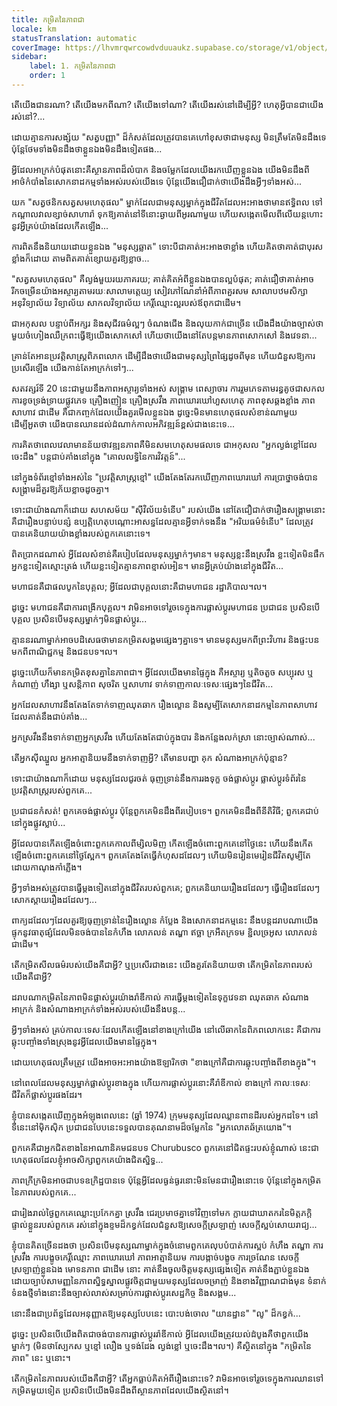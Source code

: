```yaml
---
title: កម្រិតនៃភាពជា
locale: km
statusTranslation: automatic
coverImage: https://lhvmrqwrcowdvduuaukz.supabase.co/storage/v1/object/public/strapi-uploads/small_cover-tratado-de-psicologia-revolucionaria.webp-5e15e1cec4e0ebebcde5d7fc7565d8fd.webp
sidebar:
    label: 1. កម្រិតនៃភាពជា
    order: 1
---
```

តើយើងជានរណា? តើយើងមកពីណា? តើយើងទៅណា? តើយើងរស់នៅដើម្បីអ្វី? ហេតុអ្វីបានជាយើងរស់នៅ?...

ដោយគ្មានការសង្ស័យ "សត្វបញ្ញា" ដ៏កំសត់ដែលត្រូវបានគេហៅខុសថាជាមនុស្ស មិនត្រឹមតែមិនដឹងទេ ប៉ុន្តែថែមទាំងមិនដឹងថាខ្លួនឯងមិនដឹងទៀតផង...

អ្វីដែលអាក្រក់បំផុតនោះគឺស្ថានភាពដ៏លំបាក និងចម្លែកដែលយើងរកឃើញខ្លួនឯង យើងមិនដឹងពីអាថ៌កំបាំងនៃសោកនាដកម្មទាំងអស់របស់យើងទេ ប៉ុន្តែយើងជឿជាក់ថាយើងដឹងអ្វីៗទាំងអស់...

យក "សត្វថនិកសត្វសមហេតុផល" ម្នាក់ដែលជាមនុស្សម្នាក់ក្នុងជីវិតដែលអះអាងថាមានឥទ្ធិពល ទៅកណ្តាលវាលខ្សាច់សាហារ៉ា ទុកឱ្យគាត់នៅទីនោះឆ្ងាយពីអូរណាមួយ ហើយសង្កេតមើលពីលើយន្តហោះនូវអ្វីគ្រប់យ៉ាងដែលកើតឡើង...

ការពិតនឹងនិយាយដោយខ្លួនឯង "មនុស្សឆ្លាត" ទោះបីជាគាត់អះអាងថាខ្លាំង ហើយគិតថាគាត់ជាបុរសខ្លាំងក៏ដោយ តាមពិតគាត់ខ្សោយគួរឱ្យខ្លាច...

"សត្វសមហេតុផល" គឺល្ងង់មួយរយភាគរយ; គាត់គិតអំពីខ្លួនឯងបានល្អបំផុត; គាត់ជឿថាគាត់អាចរីកចម្រើនយ៉ាងអស្ចារ្យតាមរយៈសាលាមត្តេយ្យ សៀវភៅណែនាំអំពីភាពគួរសម សាលាបឋមសិក្សា អនុវិទ្យាល័យ វិទ្យាល័យ សាកលវិទ្យាល័យ កេរ្តិ៍ឈ្មោះល្អរបស់ឪពុកជាដើម។

ជាអកុសល បន្ទាប់ពីអក្សរ និងសុជីវធម៌ល្អៗ ចំណងជើង និងលុយកាក់ជាច្រើន យើងដឹងយ៉ាងច្បាស់ថាមួយចំហៀងឈឺក្រពះធ្វើឱ្យយើងសោកសៅ ហើយថាយើងនៅតែបន្តមានភាពសោកសៅ និងវេទនា...

គ្រាន់តែអានប្រវត្តិសាស្ត្រពិភពលោក ដើម្បីដឹងថាយើងជាមនុស្សព្រៃផ្សៃដូចពីមុន ហើយជំនួសឱ្យការប្រសើរឡើង យើងកាន់តែអាក្រក់ទៅៗ...

សតវត្សរ៍ទី 20 នេះជាមួយនឹងភាពអស្ចារ្យទាំងអស់ សង្គ្រាម ពេស្យាចារ ការរួមភេទតាមរន្ធគូថជាសកល ការខូចទ្រង់ទ្រាយផ្លូវភេទ គ្រឿងញៀន គ្រឿងស្រវឹង ភាពឃោរឃៅហួសហេតុ ភាពខុសឆ្គងខ្លាំង ភាពសាហាវ ជាដើម គឺជាកញ្ចក់ដែលយើងគួរមើលខ្លួនឯង ដូច្នេះមិនមានហេតុផលសំខាន់ណាមួយដើម្បីអួតថា យើងបានឈានដល់ដំណាក់កាលអភិវឌ្ឍន៍ខ្ពស់ជាងនេះទេ...

ការគិតថាពេលវេលាមានន័យថាវឌ្ឍនភាពគឺមិនសមហេតុសមផលទេ ជាអកុសល "អ្នកល្ងង់ខ្លៅដែលចេះដឹង" បន្តជាប់គាំងនៅក្នុង "គោលលទ្ធិនៃការវិវត្តន៍"...

នៅក្នុងទំព័រខ្មៅទាំងអស់នៃ "ប្រវត្តិសាស្ត្រខ្មៅ" យើងតែងតែរកឃើញភាពឃោរឃៅ ការប្រាថ្នាចង់បាន សង្គ្រាមដ៏គួរឱ្យភ័យខ្លាចដូចគ្នា។

ទោះជាយ៉ាងណាក៏ដោយ សហសម័យ "ស៊ីវិល័យទំនើប" របស់យើង នៅតែជឿជាក់ថារឿងសង្គ្រាមនោះគឺជារឿងបន្ទាប់បន្សំ ឧប្បត្តិហេតុបណ្តោះអាសន្នដែលគ្មានអ្វីទាក់ទងនឹង "អរិយធម៌ទំនើប" ដែលត្រូវបានគេនិយាយយ៉ាងខ្លាំងរបស់ពួកគេនោះទេ។

ពិតប្រាកដណាស់ អ្វីដែលសំខាន់គឺរបៀបដែលមនុស្សម្នាក់ៗមាន។ មនុស្សខ្លះនឹងស្រវឹង ខ្លះទៀតមិនផឹក អ្នកខ្លះទៀតស្មោះត្រង់ ហើយខ្លះទៀតគ្មានភាពខ្មាស់អៀន។ មានអ្វីគ្រប់យ៉ាងនៅក្នុងជីវិត...

មហាជនគឺជាផលបូកនៃបុគ្គល; អ្វីដែលជាបុគ្គលនោះគឺជាមហាជន រដ្ឋាភិបាល។ល។

ដូច្នេះ មហាជនគឺជាការពង្រីកបុគ្គល។ វាមិនអាចទៅរួចទេក្នុងការផ្លាស់ប្តូរមហាជន ប្រជាជន ប្រសិនបើបុគ្គល ប្រសិនបើមនុស្សម្នាក់ៗមិនផ្លាស់ប្តូរ...

គ្មាននរណាម្នាក់អាចបដិសេធថាមានកម្រិតសង្គមផ្សេងៗគ្នាទេ។ មានមនុស្សមកពីព្រះវិហារ និងផ្ទះបន មកពីពាណិជ្ជកម្ម និងជនបទ។ល។

ដូច្នេះហើយក៏មានកម្រិតខុសគ្នានៃភាពជា។ អ្វីដែលយើងមានផ្ទៃក្នុង គឺអស្ចារ្យ ឬតិចតួច សប្បុរស ឬកំណាញ់ ហឹង្សា ឬសន្តិភាព សុចរិត ឬសាហាវ ទាក់ទាញកាលៈទេសៈផ្សេងៗនៃជីវិត...

អ្នកដែលសាហាវនឹងតែងតែទាក់ទាញឈុតឆាក រឿងល្ខោន និងសូម្បីតែសោកនាដកម្មនៃភាពសាហាវដែលគាត់នឹងជាប់គាំង...

អ្នកស្រវឹងនឹងទាក់ទាញអ្នកស្រវឹង ហើយតែងតែជាប់ក្នុងបារ និងកន្លែងលក់ស្រា នោះច្បាស់ណាស់...

តើអ្នកស៊ីឈ្នួល អ្នកអាត្មានិយមនឹងទាក់ទាញអ្វី? តើមានបញ្ហា គុក សំណាងអាក្រក់ប៉ុន្មាន?

ទោះជាយ៉ាងណាក៏ដោយ មនុស្សដែលជូរចត់ ធុញទ្រាន់នឹងការរងទុក្ខ ចង់ផ្លាស់ប្តូរ ផ្លាស់ប្តូរទំព័រនៃប្រវត្តិសាស្ត្ររបស់ពួកគេ...

ប្រជាជនកំសត់! ពួកគេចង់ផ្លាស់ប្តូរ ប៉ុន្តែពួកគេមិនដឹងពីរបៀបទេ។ ពួកគេមិនដឹងពីនីតិវិធី; ពួកគេជាប់នៅក្នុងផ្លូវស្លាប់...

អ្វីដែលបានកើតឡើងចំពោះពួកគេកាលពីម្សិលមិញ កើតឡើងចំពោះពួកគេនៅថ្ងៃនេះ ហើយនឹងកើតឡើងចំពោះពួកគេនៅថ្ងៃស្អែក។ ពួកគេតែងតែធ្វើកំហុសដដែលៗ ហើយមិនរៀនមេរៀនជីវិតសូម្បីតែដោយកាណុងកាំភ្លើង។

អ្វីៗទាំងអស់ត្រូវបានធ្វើម្តងទៀតនៅក្នុងជីវិតរបស់ពួកគេ; ពួកគេនិយាយរឿងដដែលៗ ធ្វើរឿងដដែលៗ សោកស្តាយរឿងដដែលៗ...

ពាក្យដដែលៗដែលគួរឱ្យធុញទ្រាន់នៃរឿងល្ខោន កំប្លែង និងសោកនាដកម្មនេះ នឹងបន្តដរាបណាយើងផ្ទុកនូវធាតុផ្សំដែលមិនចង់បាននៃកំហឹង លោភលន់ តណ្ហា ឥច្ឆា ក្រអឺតក្រទម ខ្ជិលច្រអូស លោភលន់ ជាដើម។

តើកម្រិតសីលធម៌របស់យើងគឺជាអ្វី? ឬប្រសើរជាងនេះ យើងគួរតែនិយាយថា តើកម្រិតនៃភាពរបស់យើងគឺជាអ្វី?

ដរាបណាកម្រិតនៃភាពមិនផ្លាស់ប្តូរយ៉ាងរ៉ាឌីកាល់ ការធ្វើម្តងទៀតនៃទុក្ខវេទនា ឈុតឆាក សំណាងអាក្រក់ និងសំណាងអាក្រក់ទាំងអស់របស់យើងនឹងបន្ត...

អ្វីៗទាំងអស់ គ្រប់កាលៈទេសៈដែលកើតឡើងនៅខាងក្រៅយើង នៅលើឆាកនៃពិភពលោកនេះ គឺជាការឆ្លុះបញ្ចាំងទាំងស្រុងនូវអ្វីដែលយើងមានផ្ទៃក្នុង។

ដោយហេតុផលត្រឹមត្រូវ យើងអាចអះអាងយ៉ាងឱឡារិកថា "ខាងក្រៅគឺជាការឆ្លុះបញ្ចាំងពីខាងក្នុង"។

នៅពេលដែលមនុស្សម្នាក់ផ្លាស់ប្តូរខាងក្នុង ហើយការផ្លាស់ប្តូរនោះគឺរ៉ាឌីកាល់ ខាងក្រៅ កាលៈទេសៈ ជីវិតក៏ផ្លាស់ប្តូរផងដែរ។

ខ្ញុំបានសង្កេតឃើញក្នុងអំឡុងពេលនេះ (ឆ្នាំ 1974) ក្រុមមនុស្សដែលឈ្លានពានដីរបស់អ្នកដទៃ។ នៅទីនេះនៅម៉ិកស៊ិក ប្រជាជនបែបនេះទទួលបានគុណនាមដ៏ចម្លែកនៃ "អ្នកលោតឆ័ត្រយោង"។

ពួកគេគឺជាអ្នកជិតខាងនៃអាណានិគមជនបទ Churubusco ពួកគេនៅជិតផ្ទះរបស់ខ្ញុំណាស់ នេះជាហេតុផលដែលខ្ញុំអាចសិក្សាពួកគេយ៉ាងជិតស្និទ្ធ...

ភាពក្រីក្រមិនអាចជាបទឧក្រិដ្ឋបានទេ ប៉ុន្តែអ្វីដែលធ្ងន់ធ្ងរនោះមិនមែនជារឿងនោះទេ ប៉ុន្តែនៅក្នុងកម្រិតនៃភាពរបស់ពួកគេ...

ជារៀងរាល់ថ្ងៃពួកគេឈ្លោះប្រកែកគ្នា ស្រវឹង ជេរប្រមាថគ្នាទៅវិញទៅមក ក្លាយជាឃាតករនៃមិត្តភក្តិផ្ទាល់ខ្លួនរបស់ពួកគេ រស់នៅក្នុងខ្ទមដ៏កខ្វក់ដែលជំនួសឱ្យសេចក្តីស្រឡាញ់ សេចក្តីស្អប់សោយរាជ្យ...

ខ្ញុំបានគិតច្រើនដងថា ប្រសិនបើមនុស្សណាម្នាក់ក្នុងចំនោមពួកគេលុបបំបាត់ការស្អប់ កំហឹង តណ្ហា ការស្រវឹង ការបង្ខូចកេរ្តិ៍ឈ្មោះ ភាពឃោរឃៅ ភាពអាត្មានិយម ការបង្កាច់បង្ខូច ការច្រណែន សេចក្តីស្រឡាញ់ខ្លួនឯង មោទនភាព ជាដើម នោះ គាត់នឹងចូលចិត្តមនុស្សផ្សេងទៀត គាត់នឹងភ្ជាប់ខ្លួនឯងដោយច្បាប់សាមញ្ញនៃភាពស្និទ្ធស្នាលផ្លូវចិត្តជាមួយមនុស្សដែលចម្រាញ់ និងខាងវិញ្ញាណជាងមុន ទំនាក់ទំនងថ្មីទាំងនោះនឹងច្បាស់លាស់សម្រាប់ការផ្លាស់ប្តូរសេដ្ឋកិច្ច និងសង្គម...

នោះនឹងជាប្រព័ន្ធដែលអនុញ្ញាតឱ្យមនុស្សបែបនេះ បោះបង់ចោល "យានដ្ឋាន" "លូ" ដ៏កខ្វក់...

ដូច្នេះ ប្រសិនបើយើងពិតជាចង់បានការផ្លាស់ប្តូររ៉ាឌីកាល់ អ្វីដែលយើងត្រូវយល់ដំបូងគឺថាពួកយើងម្នាក់ៗ (មិនថាស្បែកស ឬខ្មៅ លឿង ឬទង់ដែង ល្ងង់ខ្លៅ ឬចេះដឹង។ល។) គឺស្ថិតនៅក្នុង "កម្រិតនៃភាព" នេះ ឬនោះ។

តើកម្រិតនៃភាពរបស់យើងគឺជាអ្វី? តើអ្នកធ្លាប់គិតអំពីរឿងនោះទេ? វាមិនអាចទៅរួចទេក្នុងការឈានទៅកម្រិតមួយទៀត ប្រសិនបើយើងមិនដឹងពីស្ថានភាពដែលយើងស្ថិតនៅ។


